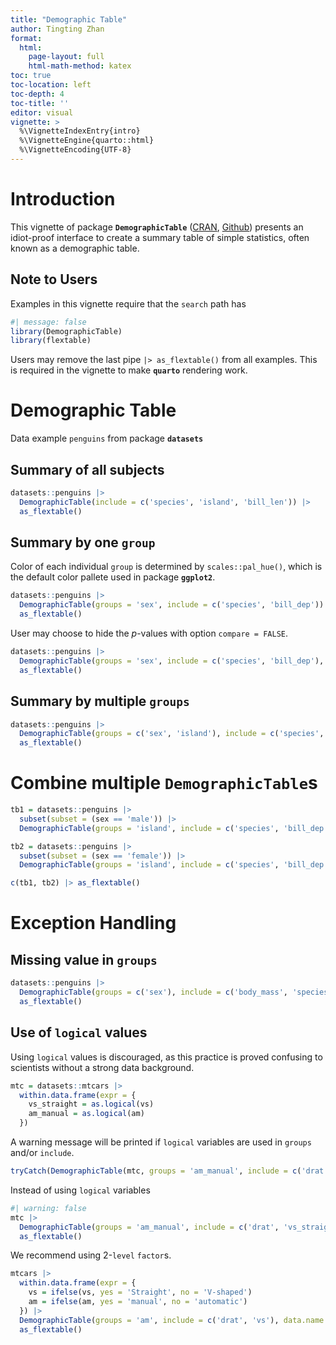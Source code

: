 ```yaml
---
title: "Demographic Table"
author: Tingting Zhan
format: 
  html:
    page-layout: full
    html-math-method: katex
toc: true
toc-location: left
toc-depth: 4
toc-title: ''
editor: visual
vignette: >
  %\VignetteIndexEntry{intro}
  %\VignetteEngine{quarto::html}
  %\VignetteEncoding{UTF-8}
---
```


# Introduction

This vignette of package **`DemographicTable`** ([CRAN](https://cran.r-project.org/package=DemographicTable), [Github](https://github.com/tingtingzhan/DemographicTable)) presents an idiot-proof interface to create a summary table of simple statistics, often known as a demographic table.

## Note to Users

Examples in this vignette require that the `search` path has

```r
#| message: false
library(DemographicTable)
library(flextable)
```


Users may remove the last pipe `|> as_flextable()` from all examples. This is required in the vignette to make **`quarto`** rendering work.

# Demographic Table

Data example `penguins` from package **`datasets`**

## Summary of all subjects

```r
datasets::penguins |>
  DemographicTable(include = c('species', 'island', 'bill_len')) |> 
  as_flextable()
```

## Summary by one `group`

Color of each individual `group` is determined by `scales::pal_hue()`, which is the default color pallete used in package **`ggplot2`**.

```r
datasets::penguins |>
  DemographicTable(groups = 'sex', include = c('species', 'bill_dep')) |> 
  as_flextable()
```

User may choose to hide the $p$-values with option `compare = FALSE`.

```r
datasets::penguins |>
  DemographicTable(groups = 'sex', include = c('species', 'bill_dep'), compare = FALSE) |>
  as_flextable()
```

## Summary by multiple `groups`

```r
datasets::penguins |>
  DemographicTable(groups = c('sex', 'island'), include = c('species', 'bill_dep'), compare = FALSE) |> 
  as_flextable()
```

# Combine multiple `DemographicTable`s

```r
tb1 = datasets::penguins |>
  subset(subset = (sex == 'male')) |>
  DemographicTable(groups = 'island', include = c('species', 'bill_dep'), data.name = 'Male Penguins', compare = FALSE)
```

```r
tb2 = datasets::penguins |>
  subset(subset = (sex == 'female')) |>
  DemographicTable(groups = 'island', include = c('species', 'bill_dep'), data.name = 'Female Penguins', compare = FALSE)
```

```r
c(tb1, tb2) |> as_flextable()
```

# Exception Handling

## Missing value in `groups`

```r
datasets::penguins |>
  DemographicTable(groups = c('sex'), include = c('body_mass', 'species')) |>
  as_flextable()
```

## Use of `logical` values

Using `logical` values is discouraged, as this practice is proved confusing to scientists without a strong data background.

```r
mtc = datasets::mtcars |>
  within.data.frame(expr = {
    vs_straight = as.logical(vs)
    am_manual = as.logical(am)
  })
```

A warning message will be printed if `logical` variables are used in `groups` and/or `include`.

```r
tryCatch(DemographicTable(mtc, groups = 'am_manual', include = c('drat', 'vs_straight')), warning = identity)
```

Instead of using `logical` variables

```r
#| warning: false
mtc |>
  DemographicTable(groups = 'am_manual', include = c('drat', 'vs_straight')) |>
  as_flextable()
```

We recommend using 2-`level` `factor`s.

```r
mtcars |>
  within.data.frame(expr = {
    vs = ifelse(vs, yes = 'Straight', no = 'V-shaped')
    am = ifelse(am, yes = 'manual', no = 'automatic')
  }) |> 
  DemographicTable(groups = 'am', include = c('drat', 'vs'), data.name = 'mtcars') |>
  as_flextable()
```
